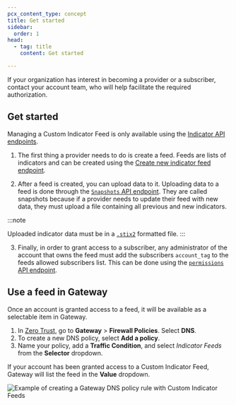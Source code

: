 ```yaml
---
pcx_content_type: concept
title: Get started
sidebar:
  order: 1
head:
  - tag: title
    content: Get started

---
```



<Render file="indicator-feeds-overview" />

If your organization has interest in becoming a provider or a subscriber, contact your account team, who will help facilitate the required authorization.

## Get started

Managing a Custom Indicator Feed is only available using the [Indicator API endpoints](/api/operations/custom-indicator-feeds-get-indicator-feeds).

1. The first thing a provider needs to do is create a feed. Feeds are lists of indicators and can be created using the [Create new indicator feed endpoint](/api/operations/custom-indicator-feeds-create-indicator-feeds).

2. After a feed is created, you can upload data to it. Uploading data to a feed is done through the [`Snapshots` API endpoint](/api/operations/custom-indicator-feeds-update-indicator-feed-data). They are called snapshots because if a provider needs to update their feed with new data, they must upload a file containing all previous and new indicators.

:::note

Uploaded indicator data must be in a [`.stix2`](https://oasis-open.github.io/cti-documentation/stix/intro) formatted file. 
:::

3. Finally, in order to grant access to a subscriber, any administrator of the account that owns the feed must add the subscribers `account_tag` to the feeds allowed subscribers list. This can be done using the [`permissions` API endpoint](/api/operations/custom-indicator-feeds-add-permission).

## Use a feed in Gateway

Once an account is granted access to a feed, it will be available as a selectable item in Gateway.

1. In [Zero Trust](https://one.dash.cloudflare.com/), go to **Gateway** > **Firewall Policies**. Select **DNS**.
2. To create a new DNS policy, select **Add a policy**.
3. Name your policy, add a **Traffic Condition**, and select *Indicator Feeds* from the **Selector** dropdown.

If your account has been granted access to a Custom Indicator Feed, Gateway will list the feed in the **Value** dropdown.

![Example of creating a Gateway DNS policy rule with Custom Indicator Feeds](~/assets/images/security-center/gateway-indicator-feed.png)
